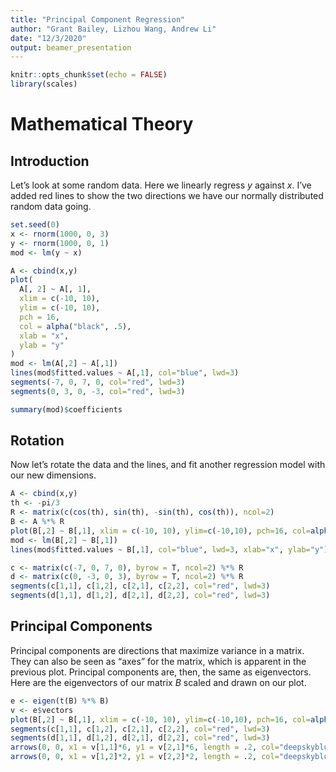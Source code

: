 ```yaml
---
title: "Principal Component Regression"
author: "Grant Bailey, Lizhou Wang, Andrew Li"
date: "12/3/2020"
output: beamer_presentation
---
```


```r
knitr::opts_chunk$set(echo = FALSE)
library(scales)
```


# Mathematical Theory
## Introduction

\small

Let's look at some random data. Here we linearly regress $y$ against $x$. I've added red lines to show the two directions we have our normally distributed random data going.
\tiny
```r
set.seed(0)
x <- rnorm(1000, 0, 3)
y <- rnorm(1000, 0, 1)
mod <- lm(y ~ x)
```

```r
A <- cbind(x,y)
plot(
  A[, 2] ~ A[, 1],
  xlim = c(-10, 10),
  ylim = c(-10, 10),
  pch = 16,
  col = alpha("black", .5),
  xlab = "x",
  ylab = "y"
)
mod <- lm(A[,2] ~ A[,1])
lines(mod$fitted.values ~ A[,1], col="blue", lwd=3)
segments(-7, 0, 7, 0, col="red", lwd=3)
segments(0, 3, 0, -3, col="red", lwd=3)
```

```r
summary(mod)$coefficients
```

## Rotation
\small

Now let's rotate the data and the lines, and fit another regression model with our new dimensions.
\tiny
\begin{align*}
  A &= 
    \begin{bmatrix}
    \vec{x} & \vec{y} \\
    \end{bmatrix} \\
  \theta &= \frac{-\pi}{3} \\
  R &=
    \begin{bmatrix}
    cos(\theta) & -sin(\theta) \\
    sin(\theta) & cos(\theta) 
    \end{bmatrix} \\
  B &= AR
\end{align*}

```r
A <- cbind(x,y)
th <- -pi/3
R <- matrix(c(cos(th), sin(th), -sin(th), cos(th)), ncol=2)
B <- A %*% R
plot(B[,2] ~ B[,1], xlim = c(-10, 10), ylim=c(-10,10), pch=16, col=alpha("black", .5))
mod <- lm(B[,2] ~ B[,1])
lines(mod$fitted.values ~ B[,1], col="blue", lwd=3, xlab="x", ylab="y")

c <- matrix(c(-7, 0, 7, 0), byrow = T, ncol=2) %*% R
d <- matrix(c(0, -3, 0, 3), byrow = T, ncol=2) %*% R
segments(c[1,1], c[1,2], c[2,1], c[2,2], col="red", lwd=3)
segments(d[1,1], d[1,2], d[2,1], d[2,2], col="red", lwd=3)
```

## Principal Components
\small
Principal components are directions that maximize variance in a matrix. They can also be seen as "axes" for the matrix, which is apparent in the previous plot. Principal components are, then, the same as eigenvectors. Here are the eigenvectors of our matrix $B$ scaled and drawn on our plot.

\tiny

```r
e <- eigen(t(B) %*% B)
v <- e$vectors
plot(B[,2] ~ B[,1], xlim = c(-10, 10), ylim=c(-10,10), pch=16, col=alpha("black", .5))
segments(c[1,1], c[1,2], c[2,1], c[2,2], col="red", lwd=3)
segments(d[1,1], d[1,2], d[2,1], d[2,2], col="red", lwd=3)
arrows(0, 0, x1 = v[1,1]*6, y1 = v[2,1]*6, length = .2, col="deepskyblue", lwd=5)
arrows(0, 0, x1 = v[1,2]*2, y1 = v[2,2]*2, length = .2, col="deepskyblue", lwd=5)
```








